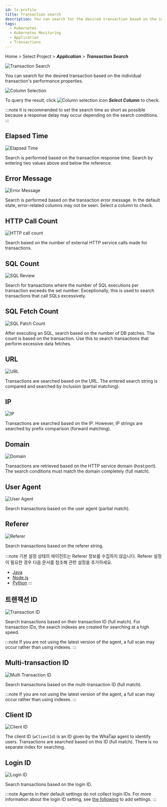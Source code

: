 ```yaml
---
id: tx-profile
title: Transaction search
description: You can search for the desired transaction based on the individual transaction's performance properties.
tags:
  - Kubernetes
  - Kubernetes Monitoring
  - Application
  - Transactions
---
```


Home > Select Project > **_Application_** > **_Transaction Search_**

![Transaction Search](https://img.whatap.io/media/images/whatap_application_analysis_tx_profile.png)

You can search for the desired transaction based on the individual transaction's performance properties.

![Column Selection](https://img.whatap.io/media/images/whatap_application_analysis_tx_profile_column.png)

To query the result, click ![Column selection icon](/img/ico-column-set.svg) **_Select Column_** to check.

:::note
It is recommended to set the search time as short as possible because a response delay may occur depending on the search conditions.
:::

## Elapsed Time

![Elapsed Time](https://img.whatap.io/media/images/whatap_application_analysis_tx_profile_time.png)

Search is performed based on the transaction response time. Search by entering two values above and below the reference.

## Error Message

![Error Message](https://img.whatap.io/media/images/whatap_application_analysis_tx_profile_error.png)

Search is performed based on the transaction error message. In the default state, error-related columns may not be seen. Select a column to check.

## HTTP Call Count

![HTTP call count](https://img.whatap.io/media/images/whatap_application_analysis_tx_profile_http.png)

Search based on the number of external HTTP service calls made for transactions.

## SQL Count

![SQL Review](https://img.whatap.io/media/images/whatap_application_analysis_tx_profile_sql.png)

Search for transactions where the number of SQL executions per transaction exceeds the set number. Exceptionally, this is used to search transactions that call SQLs excessively.

## SQL Fetch Count

![SQL Patch Count](https://img.whatap.io/media/images/whatap_application_analysis_tx_profile_sqlfetch.png)

After executing an SQL, search based on the number of DB patches. The count is based on the transaction. Use this to search transactions that perform excessive data fetches.

## URL

![URL](https://img.whatap.io/media/images/whatap_application_analysis_tx_profile_url.png)

Transactions are searched based on the URL. The entered search string is compared and searched by inclusion (partial matching).

## IP

![IP](https://img.whatap.io/media/images/whatap_application_analysis_tx_profile_ip.png)

Transactions are searched based on the IP. However, IP strings are searched by prefix comparison (forward matching).

## Domain

![Domain](https://img.whatap.io/media/images/whatap_application_analysis_tx_profile_domain.png)

Transactions are retrieved based on the HTTP service domain (host:port). The search conditions must match the domain completely (full match).

## User Agent

![User Agent](https://img.whatap.io/media/images/whatap_application_analysis_tx_profile_useragent.png)

Search transactions based on the user agent (partial match). 

## Referer

![Referer](https://img.whatap.io/media/images/whatap_application_analysis_tx_profile_referer.png)

Search transactions based on the referer string.

:::note
기본 설정 상태의 에이전트는 Referer 정보를 수집하지 않습니다. Referer 설정이 필요한 경우 다음 문서를 참조해 관련 설정을 추가하세요.

-   [Java](../java/analysis-apm-trs#stat-referer)
-   [Node.js](../nodejs/analysis-apm-trs#stat-referer)
-   [Python](../python/analysis-apm-trs#stat-referer)
    :::

## 트랜잭션 ID

![Transaction ID](https://img.whatap.io/media/images/whatap_application_analysis_tx_profile_tid.png)

Search transactions based on their transaction ID (full match). For transaction IDs, the search indexes are created for searching at a high speed.

:::note
If you are not using the latest version of the agent, a full scan may occur rather than using indexes.
:::

## Multi-transaction ID

![Multi Transaction ID](https://img.whatap.io/media/images/whatap_application_analysis_tx_profile_mtid.png)

Search transactions based on the multi-transaction ID (full match).

:::note
If you are not using the latest version of the agent, a full scan may occur rather than using indexes.
:::

## Client ID

![Client ID](https://img.whatap.io/media/images/whatap_application_analysis_tx_profile_clientid.png)

The client ID (`wClientId`) is an ID given by the WhaTap agent to identify users. Transactions are searched based on this ID (full match). There is no separate index for searching.

## Login ID

![Login ID](https://img.whatap.io/media/images/whatap_application_analysis_tx_profile_loginid.png)

Search transactions based on the login ID.

:::note
Agents in their default settings do not collect login IDs. For more information about the login ID setting, see [the following](../java/script-plugin#common-plugin) to add settings.
:::
